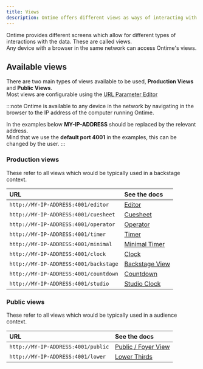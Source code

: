 ```yaml
---
title: Views
description: Ontime offers different views as ways of interacting with the data
---
```



Ontime provides different screens which allow for different types of interactions with the data. These are called views. \
Any device with a browser in the same network can access Ontime's views.

## Available views

There are two main types of views available to be used, **Production Views** and **Public Views**. \
Most views are configurable using the [URL Parameter Editor](add-link)

:::note
Ontime is available to any device in the network by navigating in the browser to the IP address of the computer running Ontime.

In the examples below **MY-IP-ADDRESS** should be replaced by the relevant address. \
Mind that we use the **default port 4001** in the examples, this can be changed by the user.
:::

### Production views
These refer to all views which would be typically used in a backstage context.

| URL                                   | See the docs                                     |
| :------------------------------------ | :----------------------------------------------- |
| `http://MY-IP-ADDRESS:4001/editor`    | [Editor](views/editor)                           |
| `http://MY-IP-ADDRESS:4001/cuesheet`  | [Cuesheet](views/cuesheet)                       |
| `http://MY-IP-ADDRESS:4001/operator`  | [Operator](views/operator)                       |
| `http://MY-IP-ADDRESS:4001/timer`     | [Timer](views/timer)                             |
| `http://MY-IP-ADDRESS:4001/minimal`   | [Minimal Timer](views/minimal)                   |
| `http://MY-IP-ADDRESS:4001/clock`     | [Clock](views/clock)                             |
| `http://MY-IP-ADDRESS:4001/backstage` | [Backstage View](views/backstage)                |
| `http://MY-IP-ADDRESS:4001/countdown` | [Countdown](views/countdown)                     |
| `http://MY-IP-ADDRESS:4001/studio`    | [Studio Clock](views/studio-clock)               |

### Public views
These refer to all views which would be typically used in a audience context.

| URL                                   | See the docs                                     |
| :------------------------------------ | :----------------------------------------------- |
| `http://MY-IP-ADDRESS:4001/public`    | [Public / Foyer View](views/public)              |
| `http://MY-IP-ADDRESS:4001/lower`     | [Lower Thirds](views/lower-thirds)               |
